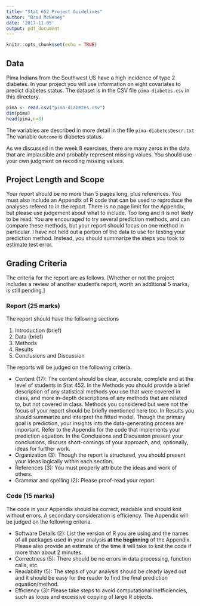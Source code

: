```yaml
---
title: "Stat 652 Project Guidelines"
author: "Brad McNeney"
date: '2017-11-05'
output: pdf_document
---
```


```r
knitr::opts_chunk$set(echo = TRUE)
```

## Data 

Pima Indians from the Southwest US have a high incidence of 
type 2 diabetes. In your project you will use information on 
eight covariates to predict diabetes status. The dataset is
in the CSV file `pima-diabetes.csv` in this directory.

```r
pima <- read.csv("pima-diabetes.csv")
dim(pima)
head(pima,n=3)
```

The variables are described in more detail in 
the file `pima-diabetesDescr.txt`
The variable `Outcome` is diabetes status. 

As we discussed in the week 8 exercises, 
there are many zeros in the data that are implausible 
and probably represent missing values. 
You should use your own judgment on recoding missing 
values. 

## Project Length and Scope

Your report should be no more than 5 pages long, plus
references. You must also include an Appendix of R code that
can be used to reproduce the analyses refered to in
the report. There is no page limit for the Appendix, but
please use judgement about what to include. Too long
and it is not likely to be read.
You are encouraged to 
try several prediction methods, and can compare 
these methods, but your report should focus on 
one method in particular. I have not held out
a portion of the data to use for testing your
prediction method. Instead, you should summarize 
the steps you took to estimate test error.

## Grading Criteria

The criteria for the report are as follows.
[Whether or not the project includes a review of 
another student's report, worth
an additional 5 marks, is still pending.]

### Report (25 marks)

The report should have the following sections

1. Introduction (brief)
2. Data (brief)
3. Methods
4. Results
5. Conclusions and Discussion  
    
The reports will be judged on the following criteria.

* Content (17): 
The content should be clear, accurate, complete and at the 
level of students in Stat 452. In the Methods you should provide a brief
description of any statistical methods you use that were covered
in class, and more in-depth descriptions of any methods that are
related to, but not covered in class. Methods you considered 
but were not the focus of your report should be briefly mentioned 
here too.
In Results you should summarize and interpret the fitted model. 
Though the primary goal is prediction, your insights into the 
data-generating process are important. Refer to the Appendix for
the code that implements your prediction equation.
In the Conclusions and Discussion present your conclusions, 
discuss short-comings of your approach, and, optionally,
ideas for further work.
* Organization (3): Though the report is structured, you should
present your ideas logically within each section.
* References (3): You must properly attribute the ideas and 
work of others.
* Grammar and spelling (2): Please proof-read your report.

### Code (15 marks)

The code in your Appendix
should be correct, readable and should knit without
errors. A secondary consideration is efficiency. 
The Appendix will be judged on the following criteria.

* Software Details (2): List the version of R you are using
and the names of all packages used in your analysis **at the beginning**
of the Appendix. Please also provide an estimate of the time
it will take to knit the code if more than about 2 minutes.
* Correctness (5): There should be no errors in data
processing, function calls, etc.
* Readability (5): The steps of your analysis should 
be clearly layed out and it should be easy for the reader
to find the final prediction equation/method.
* Efficiency (3): Please take steps to avoid computational
inefficiencies, such as loops and excessive copying of 
large R objects.
